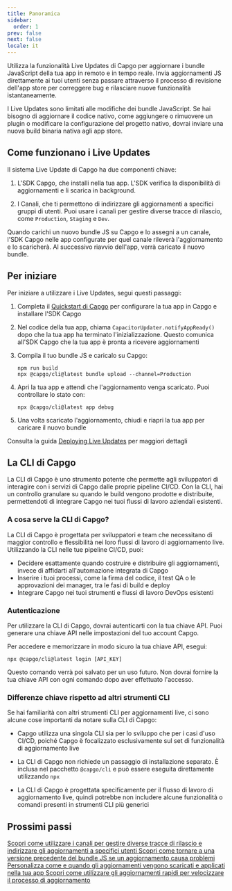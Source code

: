 ```yaml
---
title: Panoramica
sidebar:
  order: 1
prev: false
next: false
locale: it
---
```



Utilizza la funzionalità Live Updates di Capgo per aggiornare i bundle JavaScript della tua app in remoto e in tempo reale. Invia aggiornamenti JS direttamente ai tuoi utenti senza passare attraverso il processo di revisione dell'app store per correggere bug e rilasciare nuove funzionalità istantaneamente.

<Aside>

I Live Updates sono limitati alle modifiche dei bundle JavaScript. Se hai bisogno di aggiornare il codice nativo, come aggiungere o rimuovere un plugin o modificare la configurazione del progetto nativo, dovrai inviare una nuova build binaria nativa agli app store.

</Aside>

## Come funzionano i Live Updates

Il sistema Live Update di Capgo ha due componenti chiave:

1. L'SDK Capgo, che installi nella tua app. L'SDK verifica la disponibilità di aggiornamenti e li scarica in background.

2. I Canali, che ti permettono di indirizzare gli aggiornamenti a specifici gruppi di utenti. Puoi usare i canali per gestire diverse tracce di rilascio, come `Production`, `Staging` e `Dev`.

Quando carichi un nuovo bundle JS su Capgo e lo assegni a un canale, l'SDK Capgo nelle app configurate per quel canale rileverà l'aggiornamento e lo scaricherà. Al successivo riavvio dell'app, verrà caricato il nuovo bundle.

## Per iniziare

Per iniziare a utilizzare i Live Updates, segui questi passaggi:

<Steps>

1. Completa il [Quickstart di Capgo](/docs/getting-started/quickstart) per configurare la tua app in Capgo e installare l'SDK Capgo

2. Nel codice della tua app, chiama `CapacitorUpdater.notifyAppReady()` dopo che la tua app ha terminato l'inizializzazione. Questo comunica all'SDK Capgo che la tua app è pronta a ricevere aggiornamenti

3. Compila il tuo bundle JS e caricalo su Capgo:
   ```shell
   npm run build
   npx @capgo/cli@latest bundle upload --channel=Production 
   ```

4. Apri la tua app e attendi che l'aggiornamento venga scaricato. Puoi controllare lo stato con:
   ```shell
   npx @capgo/cli@latest app debug
   ```

5. Una volta scaricato l'aggiornamento, chiudi e riapri la tua app per caricare il nuovo bundle

</Steps>

Consulta la guida [Deploying Live Updates](/docs/getting-started/deploy) per maggiori dettagli

## La CLI di Capgo

La CLI di Capgo è uno strumento potente che permette agli sviluppatori di interagire con i servizi di Capgo dalle proprie pipeline CI/CD. Con la CLI, hai un controllo granulare su quando le build vengono prodotte e distribuite, permettendoti di integrare Capgo nei tuoi flussi di lavoro aziendali esistenti.

### A cosa serve la CLI di Capgo?

La CLI di Capgo è progettata per sviluppatori e team che necessitano di maggior controllo e flessibilità nei loro flussi di lavoro di aggiornamento live. Utilizzando la CLI nelle tue pipeline CI/CD, puoi:

- Decidere esattamente quando costruire e distribuire gli aggiornamenti, invece di affidarti all'automazione integrata di Capgo
- Inserire i tuoi processi, come la firma del codice, il test QA o le approvazioni dei manager, tra le fasi di build e deploy
- Integrare Capgo nei tuoi strumenti e flussi di lavoro DevOps esistenti

### Autenticazione

Per utilizzare la CLI di Capgo, dovrai autenticarti con la tua chiave API. Puoi generare una chiave API nelle impostazioni del tuo account Capgo.

Per accedere e memorizzare in modo sicuro la tua chiave API, esegui:

```shell
npx @capgo/cli@latest login [API_KEY]
```

Questo comando verrà poi salvato per un uso futuro. Non dovrai fornire la tua chiave API con ogni comando dopo aver effettuato l'accesso.

### Differenze chiave rispetto ad altri strumenti CLI

Se hai familiarità con altri strumenti CLI per aggiornamenti live, ci sono alcune cose importanti da notare sulla CLI di Capgo:

- Capgo utilizza una singola CLI sia per lo sviluppo che per i casi d'uso CI/CD, poiché Capgo è focalizzato esclusivamente sul set di funzionalità di aggiornamento live

- La CLI di Capgo non richiede un passaggio di installazione separato. È inclusa nel pacchetto `@capgo/cli` e può essere eseguita direttamente utilizzando `npx`

- La CLI di Capgo è progettata specificamente per il flusso di lavoro di aggiornamento live, quindi potrebbe non includere alcune funzionalità o comandi presenti in strumenti CLI più generici

## Prossimi passi

<CardGrid stagger>
  <a href="/docs/live-updates/channels/">
    <Card title="Canali" icon="bars">
      Scopri come utilizzare i canali per gestire diverse tracce di rilascio e indirizzare gli aggiornamenti a specifici utenti
    </Card>
  </a>

  <a href="/docs/live-updates/rollbacks/">
    <Card title="Rollback" icon="left-arrow">
      Scopri come tornare a una versione precedente del bundle JS se un aggiornamento causa problemi
    </Card>
  </a>

  <a href="/docs/live-updates/update-behavior/">
    <Card title="Comportamento degli aggiornamenti" icon="setting">
      Personalizza come e quando gli aggiornamenti vengono scaricati e applicati nella tua app
    </Card>
  </a>
  <a href="/docs/live-updates/fast-updates/">
    <Card title="Aggiornamenti rapidi" icon="starlight">
      Scopri come utilizzare gli aggiornamenti rapidi per velocizzare il processo di aggiornamento
    </Card>
  </a>
</CardGrid>
